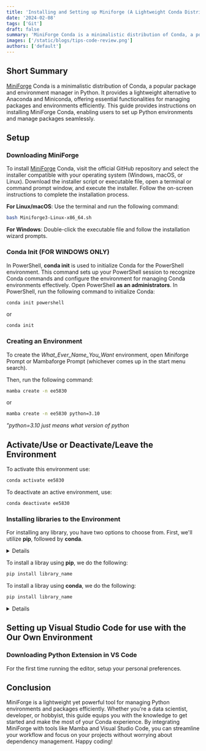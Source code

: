 ```yaml
---
title: 'Installing and Setting up Miniforge (A Lightweight Conda Distribution)'
date: '2024-02-08'
tags: ['Git']
draft: false
summary: 'MiniForge Conda is a minimalistic distribution of Conda, a popular package and environment manager in Python.'
images: ['/static/blogs/tips-code-review.png']
authors: ['default']
---
```


## Short Summary
[MiniForge](https://github.com/conda-forge/miniforge?tab=readme-ov-file#miniforge3) Conda is a minimalistic distribution of Conda, a popular package and environment manager in Python. It provides a lightweight alternative to Anaconda and Miniconda, offering essential functionalities for managing packages and environments efficiently. This guide provides instructions on installing MiniForge Conda, enabling users to set up Python environments and manage packages seamlessly.
 

## Setup

### Downloading MiniForge

To install [MiniForge](https://github.com/conda-forge/miniforge?tab=readme-ov-file#miniforge3) Conda, visit the official GitHub repository and select the installer compatible with your operating system (Windows, macOS, or Linux). Download the installer script or executable file, open a terminal or command prompt window, and execute the installer. Follow the on-screen instructions to complete the installation process.

**For Linux/macOS**: Use the terminal and run the following command:
```bash
bash Miniforge3-Linux-x86_64.sh
```

**For Windows**: Double-click the executable file and follow the installation wizard prompts.


### Conda Init (FOR WINDOWS ONLY)

In PowerShell, **conda init** is used to initialize Conda for the PowerShell environment. This command sets up your PowerShell session to recognize Conda commands and configure the environment for managing Conda environments effectively. Open PowerShell **as an administrators**. In PowerShell, run the following command to initialize Conda:
```bash
conda init powershell
```

or 

```bash
conda init
```

### Creating an Environment

To create the *What_Ever_Name_You_Want* environment, open Miniforge Prompt or Mambaforge Prompt (whichever comes up in the start menu search).

Then, run the following command:
```bash
mamba create -n ee5830
```

or

```bash
mamba create -n ee5830 python=3.10
```

*"python=3.10 just means what version of python*



## Activate/Use or Deactivate/Leave the Environment

To activate this environment use:
```bash
conda activate ee5830
```

To deactivate an active environment, use:
```bash
conda deactivate ee5830
```

### Installing libraries to the Environment
For installing any library, you have two options to choose from. First, we'll utilize **pip**, followed by **conda**.


<details>
- **pip**:

   - *pip* is the package installer for Python.
   - It's used to install Python packages from the Python Package Index (PyPI) or other sources.
   - *pip* installs packages in isolated locations (virtual environments) by default.
   - It primarily installs Python packages only, and it doesn't handle non-Python dependencies.

- **conda**:

   - *conda* is a package and environment manager.
   - It's used to install software packages and manage environments for any language—not just Python.
   - *conda* can install both Python and non-Python packages, including libraries, dependencies, and executables.
   - It creates isolated environments where packages and their dependencies can be installed without interfering with other environments.
   - *Conda* is particularly popular in the data science and scientific computing communities due to its ability to handle complex dependencies efficiently.

- **Differences**:

   - *Package Source*:
      - pip installs packages from PyPI primarily.
      - conda installs packages from the Anaconda repository or other channels.

   - *Environment Management*:
      - pip relies on virtual environments (like venv) for isolating packages.
      - conda has its own environment management system, allowing for more flexibility and handling of non-Python dependencies.

   - *Language Support*:
      - pip is Python-specific.
      - conda can manage packages for any language.

   - *Dependency Management*:
      - pip installs Python packages and their dependencies only.
      - conda can handle both Python and non-Python dependencies, making it more robust for complex software stacks.

</details>

To install a libray using **pip**, we do the following:
```bash
pip install library_name
```

To install a libray using **conda**, we do the following:
```bash
pip install library_name
```
<details>
To install specific versions of a library, follow these steps (applicable to both pip and conda):
```bash
pip install opencv==4.5.5
```
</details>

## Setting up Visual Studio Code for use with the Our Own Environment

### Downloading Python Extension in VS Code
For the first time running the editor, setup your personal preferences. 









## Conclusion

MiniForge is a lightweight yet powerful tool for managing Python environments and packages efficiently. Whether you're a data scientist, developer, or hobbyist, this guide equips you with the knowledge to get started and make the most of your Conda experience. By integrating MiniForge with tools like Mamba and Visual Studio Code, you can streamline your workflow and focus on your projects without worrying about dependency management. Happy coding!



